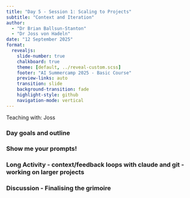 ```yaml
---
title: "Day 5 - Session 1: Scaling to Projects"
subtitle: "Context and Iteration"
author: 
  - "Dr Brian Ballsun-Stanton"
  - "Dr Joss von Hadeln"
date: "12 September 2025"
format:
  revealjs:
    slide-number: true
    chalkboard: true
    theme: [default, ../reveal-custom.scss]
    footer: "AI Summercamp 2025 - Basic Course"
    preview-links: auto
    transition: slide
    background-transition: fade
    highlight-style: github
    navigation-mode: vertical
---
```

Teaching with: Joss

### Day goals and outline

### Show me your prompts! 



### Long Activity - context/feedback loops with claude and git - working on larger projects


### Discussion - Finalising the grimoire

